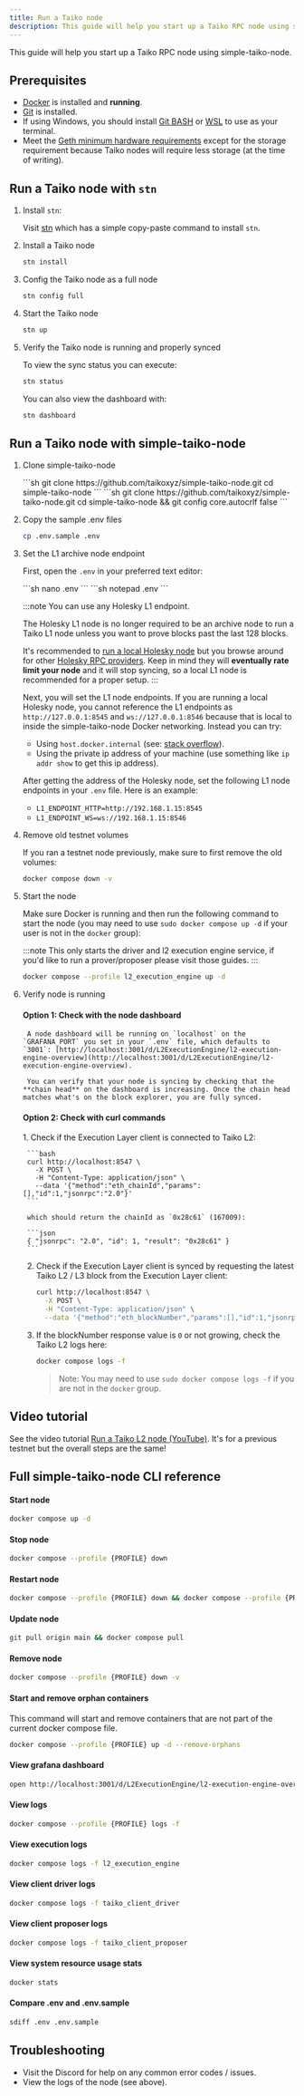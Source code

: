 ```yaml
---
title: Run a Taiko node
description: This guide will help you start up a Taiko RPC node using simple-taiko-node.
---
```



This guide will help you start up a Taiko RPC node using simple-taiko-node.

## Prerequisites

- [Docker](https://docs.docker.com/engine/install/) is installed and **running**.
- [Git](https://github.com/git-guides/install-git/) is installed.
- If using Windows, you should install [Git BASH](https://gitforwindows.org/) or [WSL](https://learn.microsoft.com/en-us/windows/wsl/install) to use as your terminal.
- Meet the [Geth minimum hardware requirements](https://github.com/ethereum/go-ethereum#hardware-requirements) except for the storage requirement because Taiko nodes will require less storage (at the time of writing).

## Run a Taiko node with `stn`


<Steps>

1. Install `stn`:

    Visit [stn](https://github.com/d1onys1us/stn) which has a simple copy-paste command to install `stn`.

2. Install a Taiko node


    ```sh
    stn install
    ```

3. Config the Taiko node as a full node

    ```sh
    stn config full
    ```

4. Start the Taiko node

    ```sh
    stn up
    ```

5. Verify the Taiko node is running and properly synced


    To view the sync status you can execute:

    ```sh
    stn status
    ```

    You can also view the dashboard with:

    ```sh
    stn dashboard
    ```
</Steps>

## Run a Taiko node with simple-taiko-node

<Steps>

1. Clone simple-taiko-node

    <Tabs>
      <TabItem label="Mac/Linux">
        ```sh
        git clone https://github.com/taikoxyz/simple-taiko-node.git
        cd simple-taiko-node
        ```
      </TabItem>
      <TabItem label="Windows">
        ```sh
        git clone https://github.com/taikoxyz/simple-taiko-node.git
        cd simple-taiko-node && git config core.autocrlf false
        ```
      </TabItem>
    </Tabs>

2. Copy the sample .env files

    ```sh
    cp .env.sample .env
    ```

3. Set the L1 archive node endpoint

    First, open the `.env` in your preferred text editor:

    <Tabs>
      <TabItem label="Mac/Linux">
        ```sh
        nano .env
        ```
      </TabItem>
      <TabItem label="Windows">
        ```sh
        notepad .env
        ```
      </TabItem>
    </Tabs>

    :::note
    You can use any Holesky L1 endpoint.

    The Holesky L1 node is no longer required to be an archive node to run a Taiko L1 node unless you want to prove blocks past the last 128 blocks.

    It's recommended to [run a local Holesky node](/guides/run-a-holesky-node) but you browse around for other [Holesky RPC providers](https://chainlist.org/chain/17000). Keep in mind they will **eventually rate limit your node** and it will stop syncing, so a local L1 node is recommended for a proper setup.
    :::

    Next, you will set the L1 node endpoints. If you are running a local Holesky node, you cannot reference the L1 endpoints as `http://127.0.0.1:8545` and `ws://127.0.0.1:8546` because that is local to inside the simple-taiko-node Docker networking. Instead you can try:

    - Using `host.docker.internal` (see: [stack overflow](https://stackoverflow.com/questions/24319662)).
    - Using the private ip address of your machine (use something like `ip addr show` to get this ip address).

    After getting the address of the Holesky node, set the following L1 node endpoints in your `.env` file. Here is an example:

    - `L1_ENDPOINT_HTTP=http://192.168.1.15:8545`
    - `L1_ENDPOINT_WS=ws://192.168.1.15:8546`


4. Remove old testnet volumes

    If you ran a testnet node previously, make sure to first remove the old volumes:

    ```sh
    docker compose down -v
    ```

5. Start the node


    Make sure Docker is running and then run the following command to start the node (you may need to use `sudo docker compose up -d` if your user is not in the `docker` group):

    :::note
    This only starts the driver and l2 execution engine service, if you'd like to run a prover/proposer please visit those guides.
    :::

    ```sh
    docker compose --profile l2_execution_engine up -d
    ```
    
6. Verify node is running

    #### Option 1: Check with the node dashboard

        A node dashboard will be running on `localhost` on the `GRAFANA_PORT` you set in your `.env` file, which defaults to `3001`: [http://localhost:3001/d/L2ExecutionEngine/l2-execution-engine-overview](http://localhost:3001/d/L2ExecutionEngine/l2-execution-engine-overview).

        You can verify that your node is syncing by checking that the **chain head** on the dashboard is increasing. Once the chain head matches what's on the block explorer, you are fully synced.

    #### Option 2: Check with curl commands

    <Steps>
    1. Check if the Execution Layer client is connected to Taiko L2:
    
        ```bash
        curl http://localhost:8547 \
          -X POST \
          -H "Content-Type: application/json" \
          --data '{"method":"eth_chainId","params":[],"id":1,"jsonrpc":"2.0"}'
        ```
    
        which should return the chainId as `0x28c61` (167009):
    
        ```json
        { "jsonrpc": "2.0", "id": 1, "result": "0x28c61" }
        ```
    
    2. Check if the Execution Layer client is synced by requesting the latest Taiko L2 / L3 block from the Execution Layer client:
    
        ```bash
        curl http://localhost:8547 \
          -X POST \
          -H "Content-Type: application/json" \
          --data '{"method":"eth_blockNumber","params":[],"id":1,"jsonrpc":"2.0"}'
        ```
    
    3. If the blockNumber response value is `0` or not growing, check the Taiko L2 logs here:
    
        ```bash
        docker compose logs -f
        ```
    
        > Note: You may need to use `sudo docker compose logs -f` if you are not in the `docker` group.
    
    </Steps>
</Steps>

 ## Video tutorial

See the video tutorial [Run a Taiko L2 node (YouTube)](https://www.youtube.com/watch?v=l_tVvDcuK5o). It's for a previous testnet but the overall steps are the same!

## Full simple-taiko-node CLI reference

#### Start node

```sh
docker compose up -d
```

#### Stop node

```sh
docker compose --profile {PROFILE} down
```

#### Restart node

```sh
docker compose --profile {PROFILE} down && docker compose --profile {PROFILE} up -d
```

#### Update node

```sh
git pull origin main && docker compose pull
```

#### Remove node

```sh
docker compose --profile {PROFILE} down -v
```

#### Start and remove orphan containers

This command will start and remove containers that are not part of the current docker compose file.

```sh
docker compose --profile {PROFILE} up -d --remove-orphans
```

#### View grafana dashboard

```sh
open http://localhost:3001/d/L2ExecutionEngine/l2-execution-engine-overview
```

#### View logs

```sh
docker compose --profile {PROFILE} logs -f
```

#### View execution logs

```sh
docker compose logs -f l2_execution_engine
```

#### View client driver logs

```sh
docker compose logs -f taiko_client_driver
```

#### View client proposer logs

```sh
docker compose logs -f taiko_client_proposer
```

#### View system resource usage stats

```sh
docker stats
```

#### Compare .env and .env.sample

```sh
sdiff .env .env.sample
```

## Troubleshooting

- Visit the Discord for help on any common error codes / issues.
- View the logs of the node (see above).
